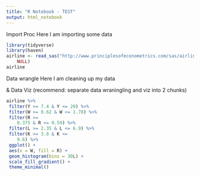 ```yaml
---
title: "R Notebook - TEST"
output: html_notebook
---
```


Import Proc
Here I am importing some data

```r
library(tidyverse)
library(haven)
airline <- read_sas("http://www.principlesofeconometrics.com/sas/airline.sas7bdat", 
    NULL)
airline
```
Data wrangle
Here I am cleaning up my data

& Data Viz (recommend: separate data wraningling and viz into 2 chunks)
```r
airline %>%
 filter(Y >= 7.4 & Y <= 20) %>%
 filter(W >= 0.62 & W <= 1.78) %>%
 filter(R >= 
    0.375 & R <= 0.59) %>%
 filter(L >= 2.35 & L <= 6.9) %>%
 filter(K >= 3.8 & K <= 
    9.6) %>%
 ggplot() +
 aes(x = W, fill = R) +
 geom_histogram(bins = 30L) +
 scale_fill_gradient() +
 theme_minimal()
```



